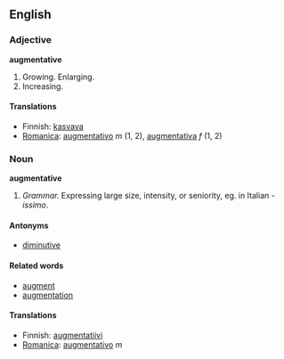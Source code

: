 ==English==
===Adjective===
'''augmentative'''

#Growing. Enlarging.
#Increasing.

====Translations====
*Finnish: [[kasvava]]
*[[Romanica]]: [[augmentativo]] ''m'' (1, 2), [[augmentativa]] ''f'' (1, 2)

===Noun===
'''augmentative'''
#''Grammar.'' Expressing large size, intensity, or seniority, eg. in Italian ''-issimo''.

====Antonyms====
*[[diminutive]]

====Related words====
*[[augment]]
*[[augmentation]]

====Translations====
*Finnish: [[augmentatiivi]]
*[[Romanica]]: [[augmentativo]] ''m''